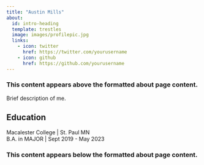 ```yaml
---
title: "Austin Mills"
about:
  id: intro-heading
  template: trestles
  image: images/profilepic.jpg
  links:
    - icon: twitter
      href: https://twitter.com/yourusername
    - icon: github
      href: https://github.com/yourusername
---
```


### This content appears above the formatted about page content.

:::{#intro-heading}

Brief description of me.

## Education

Macalester College | St. Paul MN <br>
B.A. in MAJOR | Sept 2019 - May 2023

:::

### This content appears below the formatted about page content.

